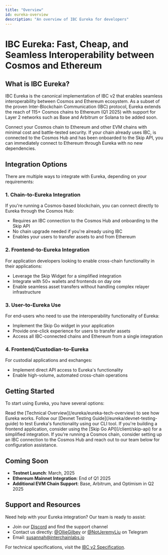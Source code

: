 ```yaml
---
title: "Overview"
id: eureka-overview
description: "An overview of IBC Eureka for developers"
---
```


# IBC Eureka: Fast, Cheap, and Seamless Interoperability between Cosmos and Ethereum

## What is IBC Eureka?

IBC Eureka is the canonical implementation of IBC v2 that enables seamless interoperability between Cosmos and Ethereum ecosystem. As a subset of the proven Inter-Blockchain Communication (IBC) protocol, Eureka extends the reach of 115+ Cosmos chains to Ethereum (Q1 2025) with support for Layer 2 networks such as Base and Arbitrum or Solana to be added soon.

<CardGroup cols={2}>
  <Card title="Connect Your Chain" icon="ethereum">
    Connect your Cosmos chain to Ethereum and other EVM chains with minimal cost and battle-tested security.
  </Card>
  <Card title="Instant Compatibility" icon="puzzle">
    If your chain already uses IBC, is connected to the Cosmos Hub and has been onboarded to the Skip API, you can immediately connect to Ethereum through Eureka with no new dependencies.
  </Card>
</CardGroup>

## Integration Options

There are multiple ways to integrate with Eureka, depending on your requirements:

### 1. Chain-to-Eureka Integration

If you're running a Cosmos-based blockchain, you can connect directly to Eureka through the Cosmos Hub:

- Requires an IBC connection to the Cosmos Hub and onboarding to the Skip API
- No chain upgrade needed if you're already using IBC
- Enables your users to transfer assets to and from Ethereum

### 2. Frontend-to-Eureka Integration

For application developers looking to enable cross-chain functionality in their applications:

- Leverage the Skip Widget for a simplified integration
- Integrate with 50+ wallets and frontends on day one
- Enable seamless asset transfers without handling complex relayer infrastructure

### 3. User-to-Eureka Use

For end-users who need to use the interoperability functionality of Eureka:

- Implement the Skip Go widget in your application
- Provide one-click experience for users to transfer assets
- Access all IBC-connected chains and Ethereum from a single integration

### 4. Frontend/Custodian-to-Eureka

For custodial applications and exchanges:

- Implement direct API access to Eureka's functionality
- Enable high-volume, automated cross-chain operations

## Getting Started

To start using Eureka, you have several options:

<Steps>
  <Step title="Understand the Tech">
    Read the [Technical Overview](/eureka/eureka-tech-overview) to see how Eureka works.
  </Step>
  <Step title="Explore the Devnet">
    Follow our [Devnet Testing Guide](/eureka/devnet-testing-guide) to test Eureka's functionality using our CLI tool.
  </Step>
  <Step title="Integrate with Skip Go">
    If you're building a frontend application, consider using the [Skip Go API](/client/skip-api) for a simplified integration.
  </Step>
  <Step title="Connect Your Chain">
    If you're running a Cosmos chain, consider setting up an IBC connection to the Cosmos Hub and reach out to our team below for configuration assistance.
  </Step>
</Steps>

## Coming Soon

- **Testnet Launch**: March, 2025
- **Ethereum Mainnet Integration**: End of Q1 2025
- **Additional EVM Chain Support**: Base, Arbitrum, and Optimism in Q2 2025

## Support and Resources

Need help with your Eureka integration? Our team is ready to assist:

- Join our [Discord](https://discord.gg/cosmos) and find the support channel
- Contact us directly: [@OllieGilbey](https://t.me/OllieGilbey) or [@NotJeremyLiu](https://t.me/NotJeremyLiu) on Telegram
- Email: susannah@interchainlabs.io

For technical specifications, visit the [IBC v2 Specification](https://github.com/cosmos/ibc/blob/main/spec/eureka/README.md).
